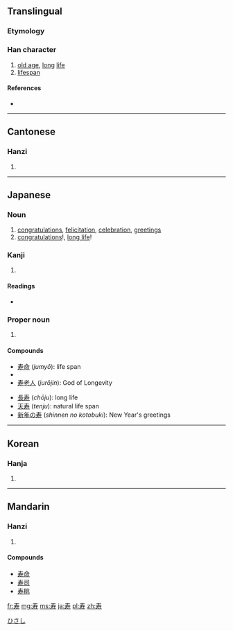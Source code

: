 {{also|壽}}
==Translingual==
{{zh-forms|寿|[[壽]]}}
===Etymology===
{{Han simp|壽}}

===Han character===
{{Han char|rn=41|rad=寸|as=04|sn=7|four=|canj=手大木戈 (QKDI)}}

# [[old age]], [[long]] [[life]]
# [[lifespan]]

====References====
* {{Han ref|kx=0294.021|dkj=07419|dj=0581.130|hdz=10504.040|uh=5BFF|ud=23551}}

----

==Cantonese==

===Hanzi===
{{yue-hanzi|jyut=|y=sau4|tra=壽}}

# {{defn|lang=yue|sort=寸04}}

----

==Japanese==

===Noun===
{{ja-noun|k|hira=ことぶき|rom=kotobuki}}

# [[congratulations]], [[felicitation]], [[celebration]], [[greetings]]
# [[congratulations]]!, [[long live|long life]]!

===Kanji===
{{ja-kanji|grade=c|rs=寸04}}

# {{defn|lang=ja|sort=寸04}}

====Readings====
* {{ja-readings|on=じゅ (''ju''), す (''su''), しゅう (''shū'')|kun=[[ことぶき]] (''kotobuki''), [[ことぶく]] ([[寿く]], ''kotobuku''), [[ことほぐ]] ([[寿ぐ]], ''kotohogu'')|nanori=[[かず]] (''kazu''), [[じ]] (''ji''), [[じゅう]] (''jū'') [[すっ]] (''sut''), [[すみ]] (''sumi''), [[とし]] (''toshi''), [[としかつ]] (''toshikatsu''), [[なが]] (''naga''), [[のぶ]] (''nobu''), [[のり]] (''nori''), [[ひさ]] (''hisa''), [[ひさし]] (''hisashi''), [[やす]] (''yasu''), [[やすし]] (''yasushi'')}}

===Proper noun===
{{ja-pos|k|proper|hira=ひさし|rom=Hisashi}}

# {{given name|male|lang=ja}}

[[Category:Japanese male given names|ひさし]]

====Compounds====
{{top2}}
* [[寿命]] (''jumyō''): life span
* {{term|寿司||{{l|en|sushi}}|tr=[[すし]], {{l|ja|sushi|sc=Latn}}|lang=ja}}
* [[寿老人]] (''jurōjin''): God of Longevity
{{mid2}}
* [[長寿]] (''chōju''): long life
* [[天寿]] (''tenju''): natural life span
* [[新年の寿]] (''shinnen no kotobuki''): New Year's greetings
{{bottom}}

----

==Korean==

===Hanja===
{{ko-hanja|hangeul=[[수]]|rv=su|mr=su}}

# {{defn|lang=ko|sort=寸04}}

----

==Mandarin==

===Hanzi===
{{cmn-hanzi|tra=壽|pin=[[shòu]] ([[shou4]])|wg=shou<sup>4</sup>}}

# {{defn|lang=cmn|sort=寸04}}

====Compounds====
* [[寿命]]
* [[寿司]]
* [[寿桃]]

[[fr:寿]]
[[mg:寿]]
[[ms:寿]]
[[ja:寿]]
[[pl:寿]]
[[zh:寿]]